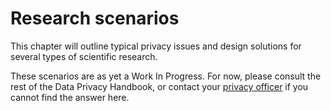 # Research scenarios {#research-scenarios}

This chapter will outline typical privacy issues and design solutions for 
several types of scientific research. 

:::note
These scenarios are as yet a Work In Progress. For now, please consult the rest 
of the Data Privacy Handbook, or contact your [privacy officer](#support) if you
cannot find the answer here.
:::